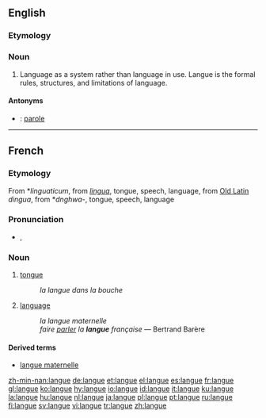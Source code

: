 ==English==

===Etymology===
{{F.}}

===Noun===
{{wikipedia|parole}}
{{en-noun|-}}

# {{linguistics}} Language as a system rather than language in use. Langue is the formal rules, structures, and limitations of language. 

====Antonyms====
*{{italbrac|language in use}}: [[parole]]

----

==French==

===Etymology===
From {{VL.|fr}} *''linguaticum'', from {{L.|fr}} ''[[lingua#Latin|lingua]]'', tongue, speech, language, from [[Old Latin]] ''dingua'', from {{PIE.|fr}} *''dnghwa-'', tongue, speech, language

===Pronunciation===
*{{IPA|/lɑ̃ɡ/}}, {{SAMPA|/lA~g/}}

===Noun===
{{fr-noun-reg|f}}

# {{anatomy|lang=fr}} [[tongue]]
#:''la langue dans la bouche''
# {{linguistics|lang=fr}} [[language]] {{italbrac|system of communication using written or spoken words}}
#:''la langue maternelle''
#:''faire [[parler]] la '''langue''' française'' &mdash; Bertrand Barère

====Derived terms====
*[[langue maternelle]]

[[zh-min-nan:langue]]
[[de:langue]]
[[et:langue]]
[[el:langue]]
[[es:langue]]
[[fr:langue]]
[[gl:langue]]
[[ko:langue]]
[[hy:langue]]
[[io:langue]]
[[id:langue]]
[[it:langue]]
[[ku:langue]]
[[la:langue]]
[[hu:langue]]
[[nl:langue]]
[[ja:langue]]
[[pl:langue]]
[[pt:langue]]
[[ru:langue]]
[[fi:langue]]
[[sv:langue]]
[[vi:langue]]
[[tr:langue]]
[[zh:langue]]